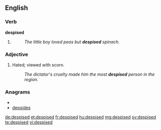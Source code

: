 ==English==
===Verb===
'''despised'''
# {{past of|despise}}
#:''The little boy loved peas but '''despised''' spinach.''

===Adjective===
{{en-adj}}
# Hated; viewed with scorn.
#:''The dictator's cruelty made him the most '''despised''' person in the region.''

===Anagrams===
* {{alphagram|ddeeipss}}
* [[depsides#English|depsides]]

[[de:despised]]
[[et:despised]]
[[fr:despised]]
[[hu:despised]]
[[mg:despised]]
[[sv:despised]]
[[te:despised]]
[[vi:despised]]